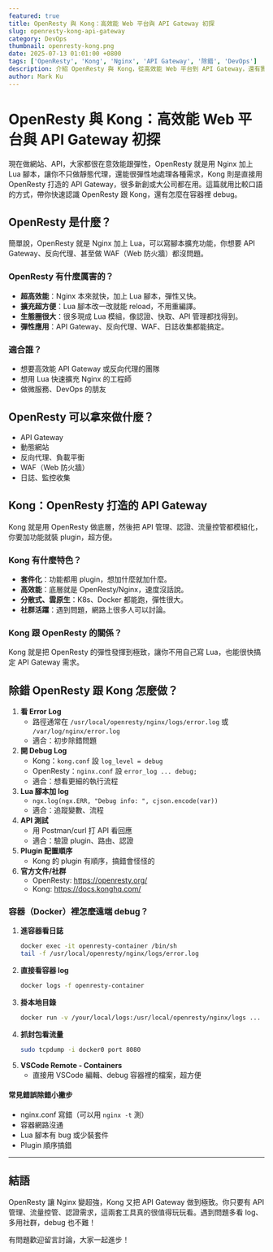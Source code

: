 ```yaml
---
featured: true
title: OpenResty 與 Kong：高效能 Web 平台與 API Gateway 初探
slug: openresty-kong-api-gateway
category: DevOps
thumbnail: openresty-kong.png
date: 2025-07-13 01:01:00 +0800
tags: ['OpenResty', 'Kong', 'Nginx', 'API Gateway', '除錯', 'DevOps']
description: 介紹 OpenResty 與 Kong，從高效能 Web 平台到 API Gateway，還有實用的容器除錯技巧，讓你快速上手、輕鬆維運。
author: Mark Ku
---
```


# OpenResty 與 Kong：高效能 Web 平台與 API Gateway 初探

現在做網站、API，大家都很在意效能跟彈性，OpenResty 就是用 Nginx 加上 Lua 腳本，讓你不只做靜態代理，還能很彈性地處理各種需求，Kong 則是直接用 OpenResty 打造的 API Gateway，很多新創或大公司都在用。這篇就用比較口語的方式，帶你快速認識 OpenResty 跟 Kong，還有怎麼在容器裡 debug。

## OpenResty 是什麼？

簡單說，OpenResty 就是 Nginx 加上 Lua，可以寫腳本擴充功能，你想要 API Gateway、反向代理、甚至做 WAF（Web 防火牆）都沒問題。

### OpenResty 有什麼厲害的？

- **超高效能**：Nginx 本來就快，加上 Lua 腳本，彈性又快。
- **擴充超方便**：Lua 腳本改一改就能 reload，不用重編譯。
- **生態圈很大**：很多現成 Lua 模組，像認證、快取、API 管理都找得到。
- **彈性應用**：API Gateway、反向代理、WAF、日誌收集都能搞定。

### 適合誰？
- 想要高效能 API Gateway 或反向代理的團隊
- 想用 Lua 快速擴充 Nginx 的工程師
- 做微服務、DevOps 的朋友

## OpenResty 可以拿來做什麼？

- API Gateway
- 動態網站
- 反向代理、負載平衡
- WAF（Web 防火牆）
- 日誌、監控收集

## Kong：OpenResty 打造的 API Gateway

Kong 就是用 OpenResty 做底層，然後把 API 管理、認證、流量控管都模組化，你要加功能就裝 plugin，超方便。

### Kong 有什麼特色？
- **套件化**：功能都用 plugin，想加什麼就加什麼。
- **高效能**：底層就是 OpenResty/Nginx，速度沒話說。
- **分散式、雲原生**：K8s、Docker 都能跑，彈性很大。
- **社群活躍**：遇到問題，網路上很多人可以討論。

### Kong 跟 OpenResty 的關係？
Kong 就是把 OpenResty 的彈性發揮到極致，讓你不用自己寫 Lua，也能很快搞定 API Gateway 需求。

## 除錯 OpenResty 跟 Kong 怎麼做？

1. **看 Error Log**
   - 路徑通常在 `/usr/local/openresty/nginx/logs/error.log` 或 `/var/log/nginx/error.log`
   - 適合：初步除錯問題
2. **開 Debug Log**
   - Kong：`kong.conf` 設 `log_level = debug`
   - OpenResty：`nginx.conf` 設 `error_log ... debug;`
   - 適合：想看更細的執行流程
3. **Lua 腳本加 log**
   - `ngx.log(ngx.ERR, "Debug info: ", cjson.encode(var))`
   - 適合：追蹤變數、流程
4. **API 測試**
   - 用 Postman/curl 打 API 看回應
   - 適合：驗證 plugin、路由、認證
5. **Plugin 配置順序**
   - Kong 的 plugin 有順序，搞錯會怪怪的
6. **官方文件/社群**
   - OpenResty: https://openresty.org/
   - Kong: https://docs.konghq.com/

### 容器（Docker）裡怎麼遠端 debug？

1. **進容器看日誌**
   ```bash
   docker exec -it openresty-container /bin/sh
   tail -f /usr/local/openresty/nginx/logs/error.log
   ```
2. **直接看容器 log**
   ```bash
   docker logs -f openresty-container
   ```
3. **掛本地目錄**
   ```bash
   docker run -v /your/local/logs:/usr/local/openresty/nginx/logs ... openresty
   ```
4. **抓封包看流量**
   ```bash
   sudo tcpdump -i docker0 port 8080
   ```
5. **VSCode Remote - Containers**
   - 直接用 VSCode 編輯、debug 容器裡的檔案，超方便

#### 常見錯誤除錯小撇步
- nginx.conf 寫錯（可以用 `nginx -t` 測）
- 容器網路沒通
- Lua 腳本有 bug 或少裝套件
- Plugin 順序搞錯

---

## 結語

OpenResty 讓 Nginx 變超強，Kong 又把 API Gateway 做到極致。你只要有 API 管理、流量控管、認證需求，這兩套工具真的很值得玩玩看。遇到問題多看 log、多用社群，debug 也不難！

有問題歡迎留言討論，大家一起進步！

